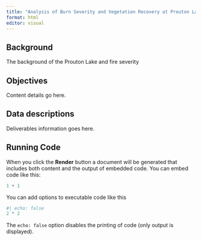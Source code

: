 ```yaml
---
title: "Analysis of Burn Severity and Vegetation Recovery at Prouton Lake, BC"
format: html
editor: visual
---
```



::: panel-tabset

## Background

The background of the Prouton Lake and fire severity


## Objectives

Content details go here.

## Data descriptions

Deliverables information goes here.
:::

## Running Code

When you click the **Render** button a document will be generated that includes both content and the output of embedded code. You can embed code like this:

```r
1 + 1
```

You can add options to executable code like this

```r
#| echo: false
2 * 2
```

The `echo: false` option disables the printing of code (only output is displayed).
